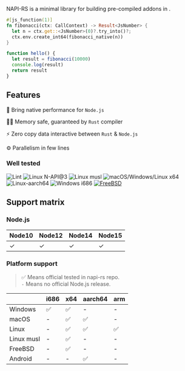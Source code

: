 
<p>
  <span style={{ fontSize: '24px', fontWeight: 'bold' }}>NAPI-RS</span> is a
  minimal library for building pre-compiled <NodeJS /> addons in <Rust />.
</p>

<Badges />

```rust title=lib.rs
#[js_function(1)]
fn fibonacci(ctx: CallContext) -> Result<JsNumber> {
  let n = ctx.get::<JsNumber>(0)?.try_into()?;
  ctx.env.create_int64(fibonacci_native(n))
}
```

```js title=index.js
function hello() {
  let result = fibonacci(10000)
  console.log(result)
  return result
}
```

## Features

🚀 Bring native performance for `Node.js`

👷‍♂️ Memory safe, guaranteed by `Rust` compiler

⚡️ Zero copy data interactive between `Rust` & `Node.js`

⚙️ Parallelism in few lines

### Well tested

![Lint](https://github.com/napi-rs/napi-rs/workflows/Lint/badge.svg)
![Linux N-API@3](https://github.com/napi-rs/napi-rs/workflows/Linux%20N-API@3/badge.svg)
![Linux musl](https://github.com/napi-rs/napi-rs/workflows/Linux%20musl/badge.svg)
![macOS/Windows/Linux x64](https://github.com/napi-rs/napi-rs/workflows/macOS/Windows/Linux%20x64/badge.svg)
![Linux-aarch64](https://github.com/napi-rs/napi-rs/workflows/Linux-aarch64/badge.svg)
![Windows i686](https://github.com/napi-rs/napi-rs/workflows/Windows%20i686/badge.svg)
[![FreeBSD](https://api.cirrus-ci.com/github/napi-rs/napi-rs.svg)](https://cirrus-ci.com/github/napi-rs/napi-rs?branch=main)

## Support matrix

### Node.js

| Node10 | Node12 | Node14 | Node15 |
| ------ | ------ | ------ | ------ |
| ✓      | ✓      | ✓      | ✓      |

### Platform support

> ✅ Means official tested in napi-rs repo. <br/> `-` Means no official Node.js release.

|            | i686 | x64 | aarch64 | arm |
| ---------- | ---- | --- | ------- | --- |
| Windows    | ✅   | ✅  | -       | -   |
| macOS      | -    | ✅  | ✅      | -   |
| Linux      | -    | ✅  | ✅      | ✅  |
| Linux musl | -    | ✅  | -       | -   |
| FreeBSD    | -    | ✅  | -       | -   |
| Android    | -    | -   | ✅      | -   |
